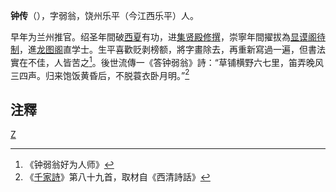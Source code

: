 '''钟传'''（{{bd|?||?|}}），字弱翁，饶州乐平（今江西乐平）人。

早年为兰州推官。绍圣年間破[[西夏|西夏]]有功，进[[集贤殿|集贤殿]][[修撰|修撰]]，崇寧年間擢拔為[[显谟阁|显谟阁]][[待制|待制]]，進[[龙图阁|龙图阁]]直学士。生平喜歡贬剥榜额，將字畫除去，再重新寫過一遍，但書法實在不佳，人皆苦之<ref>《钟弱翁好为人师》</ref>。後世流傳一《答钟弱翁》詩：“草铺横野六七里，笛弄晚风三四声。归来饱饭黄昏后，不脱蓑衣卧月明。”<ref>《[[千家詩|千家詩]]》第八十九首，取材自《西清詩話》</ref>

== 注釋 ==
{{reflist}}
[[category:宋朝政治人物|Z]]